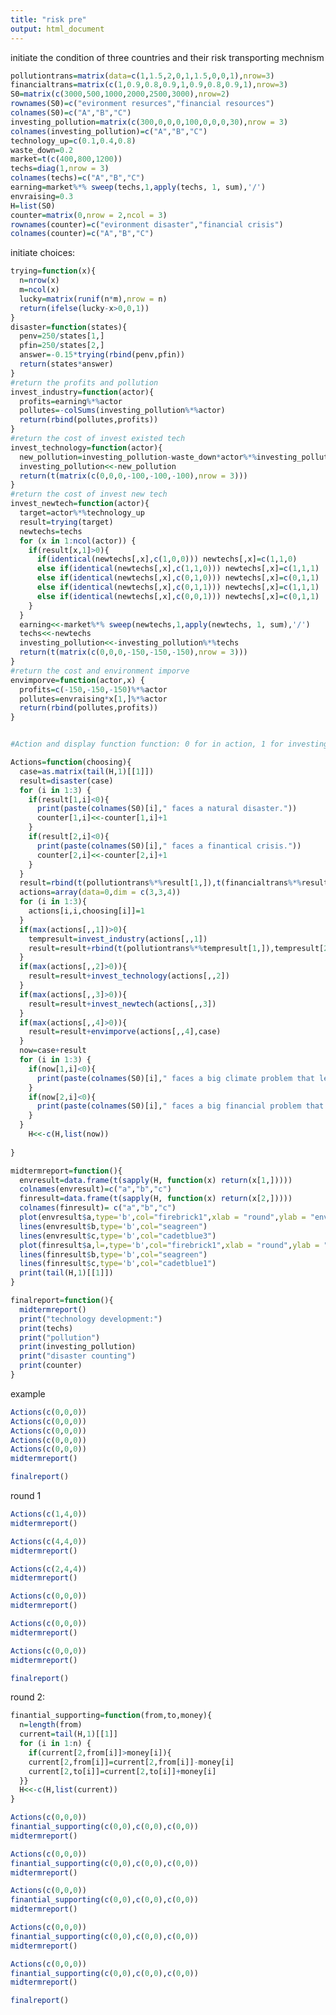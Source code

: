 ---
title: "risk pre"
output: html_document
---
initiate the condition of three countries and their risk transporting mechnism
```{r setup, include=FALSE}
pollutiontrans=matrix(data=c(1,1.5,2,0,1,1.5,0,0,1),nrow=3)
financialtrans=matrix(c(1,0.9,0.8,0.9,1,0.9,0.8,0.9,1),nrow=3)
S0=matrix(c(3000,500,1000,2000,2500,3000),nrow=2)
rownames(S0)=c("evironment resurces","financial resources")
colnames(S0)=c("A","B","C")
investing_pollution=matrix(c(300,0,0,0,100,0,0,0,30),nrow = 3)
colnames(investing_pollution)=c("A","B","C")
technology_up=c(0.1,0.4,0.8)
waste_down=0.2
market=t(c(400,800,1200))
techs=diag(1,nrow = 3)
colnames(techs)=c("A","B","C")
earning=market%*% sweep(techs,1,apply(techs, 1, sum),'/')
envraising=0.3
H=list(S0)
counter=matrix(0,nrow = 2,ncol = 3)
rownames(counter)=c("evironment disaster","financial crisis")
colnames(counter)=c("A","B","C")
```
initiate choices:
```{r}
trying=function(x){
  n=nrow(x)
  m=ncol(x)
  lucky=matrix(runif(n*m),nrow = n)
  return(ifelse(lucky-x>0,0,1))
}
disaster=function(states){
  penv=250/states[1,]
  pfin=250/states[2,]
  answer=-0.15*trying(rbind(penv,pfin))
  return(states*answer)
}
#return the profits and pollution
invest_industry=function(actor){
  profits=earning%*%actor
  pollutes=-colSums(investing_pollution%*%actor)
  return(rbind(pollutes,profits))
}
#return the cost of invest existed tech
invest_technology=function(actor){
  new_pollution=investing_pollution-waste_down*actor%*%investing_pollution
  investing_pollution<<-new_pollution
  return(t(matrix(c(0,0,0,-100,-100,-100),nrow = 3)))
}
#return the cost of invest new tech
invest_newtech=function(actor){
  target=actor%*%technology_up
  result=trying(target)
  newtechs=techs
  for (x in 1:ncol(actor)) {
    if(result[x,1]>0){
      if(identical(newtechs[,x],c(1,0,0))) newtechs[,x]=c(1,1,0)
      else if(identical(newtechs[,x],c(1,1,0))) newtechs[,x]=c(1,1,1)
      else if(identical(newtechs[,x],c(0,1,0))) newtechs[,x]=c(0,1,1)
      else if(identical(newtechs[,x],c(0,1,1))) newtechs[,x]=c(1,1,1)
      else if(identical(newtechs[,x],c(0,0,1))) newtechs[,x]=c(0,1,1)
    }
  }
  earning<<-market%*% sweep(newtechs,1,apply(newtechs, 1, sum),'/')
  techs<<-newtechs
  investing_pollution<<-investing_pollution%*%techs
  return(t(matrix(c(0,0,0,-150,-150,-150),nrow = 3)))
}
#return the cost and environment imporve
envimporve=function(actor,x) {
  profits=c(-150,-150,-150)%*%actor
  pollutes=envraising*x[1,]%*%actor
  return(rbind(pollutes,profits))
}


#Action and display function function: 0 for in action, 1 for investing industry, 2 for investing existed technology, 3 for investing new technology, 4 for investing environment. 

Actions=function(choosing){
  case=as.matrix(tail(H,1)[[1]])
  result=disaster(case)
  for (i in 1:3) {
    if(result[1,i]<0){
      print(paste(colnames(S0)[i]," faces a natural disaster."))
      counter[1,i]<<-counter[1,i]+1
    }
    if(result[2,i]<0){
      print(paste(colnames(S0)[i]," faces a finantical crisis."))
      counter[2,i]<<-counter[2,i]+1
    }
  }
  result=rbind(t(pollutiontrans%*%result[1,]),t(financialtrans%*%result[2,]))
  actions=array(data=0,dim = c(3,3,4))
  for (i in 1:3){
    actions[i,i,choosing[i]]=1
  }
  if(max(actions[,,1])>0){
    tempresult=invest_industry(actions[,,1])
    result=result+rbind(t(pollutiontrans%*%tempresult[1,]),tempresult[2,])
  }
  if(max(actions[,,2]>0)){
    result=result+invest_technology(actions[,,2])
  }
  if(max(actions[,,3]>0)){
    result=result+invest_newtech(actions[,,3])
  }
  if(max(actions[,,4]>0)){
    result=result+envimporve(actions[,,4],case)
  }
  now=case+result
  for (i in 1:3) {
    if(now[1,i]<0){
      print(paste(colnames(S0)[i]," faces a big climate problem that lead the failing of government and refugee for other countries"))
    }
    if(now[2,i]<0){
      print(paste(colnames(S0)[i]," faces a big financial problem that lead the failing of government and makes the market shrinks"))
    }
  }
    H<<-c(H,list(now))
  
}

midtermreport=function(){
  envresult=data.frame(t(sapply(H, function(x) return(x[1,]))))
  colnames(envresult)=c("a","b","c")
  finresult=data.frame(t(sapply(H, function(x) return(x[2,]))))
  colnames(finresult)= c("a","b","c")
  plot(envresult$a,type='b',col="firebrick1",xlab = "round",ylab = "env index",ylim = c(0,max(envresult)),main = "change of envrionment index")
  lines(envresult$b,type='b',col="seagreen")
  lines(envresult$c,type='b',col="cadetblue3")
  plot(finresult$a,l=,type='b',col="firebrick1",xlab = "round",ylab = "fin index",ylim=c(0,max(finresult)),main = "change of finantial index")
  lines(finresult$b,type='b',col="seagreen")
  lines(finresult$c,type='b',col="cadetblue1")
  print(tail(H,1)[[1]])
}

finalreport=function(){
  midtermreport()
  print("technology development:")
  print(techs)
  print("pollution")
  print(investing_pollution)
  print("disaster counting")
  print(counter)
}
```

example
```{r}
Actions(c(0,0,0))
Actions(c(0,0,0))
Actions(c(0,0,0))
Actions(c(0,0,0))
Actions(c(0,0,0))
midtermreport()
```
```{r}
finalreport()
```


round 1

```{r}
Actions(c(1,4,0))
midtermreport()
```
```{r}
Actions(c(4,4,0))
midtermreport()
```
```{r}
Actions(c(2,4,4))
midtermreport()
```
```{r}
Actions(c(0,0,0))
midtermreport()
```
```{r}
Actions(c(0,0,0))
midtermreport()
```
```{r}
Actions(c(0,0,0))
midtermreport()
```
```{r}
finalreport()
```


round 2:


```{r}
finantial_supporting=function(from,to,money){
  n=length(from)
  current=tail(H,1)[[1]]
  for (i in 1:n) {
    if(current[2,from[i]]>money[i]){
    current[2,from[i]]=current[2,from[i]]-money[i]
    current[2,to[i]]=current[2,to[i]]+money[i]
  }}
  H<<-c(H,list(current))
}
```
```{r}
Actions(c(0,0,0))
finantial_supporting(c(0,0),c(0,0),c(0,0))
midtermreport()
```
```{r}
Actions(c(0,0,0))
finantial_supporting(c(0,0),c(0,0),c(0,0))
midtermreport()
```
```{r}
Actions(c(0,0,0))
finantial_supporting(c(0,0),c(0,0),c(0,0))
midtermreport()
```
```{r}
Actions(c(0,0,0))
finantial_supporting(c(0,0),c(0,0),c(0,0))
midtermreport()
```
```{r}
Actions(c(0,0,0))
finantial_supporting(c(0,0),c(0,0),c(0,0))
midtermreport()
```
```{r}
finalreport()
```


